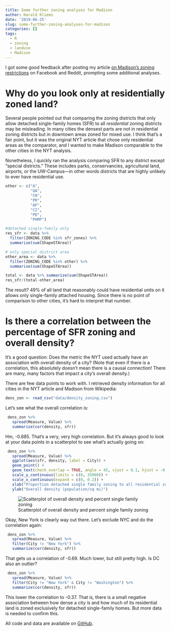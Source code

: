 ```yaml
---
title: Some further zoning analyses for Madison
author: Harald Kliems
date: '2019-06-25'
slug: some-further-zoning-analyses-for-madison
categories: []
tags:
  - R
  - zoning
  - landuse
  - Madison
---
```

I got some good feedback after posting my article [on Madison's zoning restrictions](https://vgxhc.github.io/madison_single_family_housing/) on Facebook and Reddit, prompting some additional analyses.

# Why do you look only at residentially zoned land?
Several people pointed out that comparing the zoning districts that only allow detached single-family homes (SFR) to all *residential* zoning districts may be misleading. In many cities the densest parts are not in residential zoning districts but in downtown areas zoned for mixed use. I think that's a fair point, but it was the original NYT article that chose only residential areas as the comparator, and I wanted to make Madison comparable to the other cities in the NYT analysis. 

Nonetheless, I quickly ran the analysis comparing SFR to any district except "special districts." These includes parks, conservancies, agricultural land, airports, or the UW-Campus---in other words districts that are highly unlikely to ever have residential use. 
```r
other <- c("A",
           "UA",
           "CN",
           "PR",
           "AP",
           "CI",
           "PD",
           "PHMP")

#detached single-family only
res_sfr <- data %>%
  filter(ZONING_CODE %in% sfr_zones) %>%
  summarize(sum(ShapeSTArea))

# only special district area
other_area <- data %>%
  filter(ZONING_CODE %in% other) %>%
  summarise(sum(ShapeSTArea))

total <- data %>% summarize(sum(ShapeSTArea))
res_sfr/(total-other_area)
```

The result? 49% of all land that reasonably could have residential units on it allows only single-family attached housing. Since there is no point of comparison to other cities, it's hard to interpret that number.

# Is there a correlation between the percentage of SFR zoning and overall density?
It's a good question: Does the metric the NYT used actually have an association with overall density of a city? (Note that even if there is a correlation, this absolutely doesn't mean there is a causal connection! There are many, many factors that impact a city's overall density.)

There are few data points to work with. I retrieved density information for all cities in the NYT article and Madison from Wikipedia:

```r
dens_zon <- read_csv("data/density_zoning.csv")
```

Let's see what the overall correlation is:
```r
 dens_zon %>% 
   spread(Measure, Value) %>%
   summarize(cor(density, sfr))
```
Hm, -0.885. That's a very, very high correlation. But it's always good to look at your data points in a scatterplot to see what's actually going on:
 
```r
 dens_zon %>% 
   spread(Measure, Value) %>%
   ggplot(aes(sfr, density, label = City)) +
   geom_point() +
   geom_text(check_overlap = TRUE, angle = 45, vjust = 0.1, hjust = -0.1, size = 3) +
   scale_y_continuous(limits = c(0, 35000)) +
   scale_x_continuous(expand = c(0, 0.2)) +
   xlab("Proportion detached single family zoning to all residential zoning") +
   ylab("Overall density (population/sq mi)")
```

![Scatterplot of overall density and percent single family zoning](/post/Rplot.svg)

Okay, New York is clearly way out there. Let's exclude NYC and do the correlation again:

```r
 dens_zon %>% 
   spread(Measure, Value) %>%
   filter(City != "New York") %>%
   summarize(cor(density, sfr))
```


That gets us a correlation of -0.69. Much lower, but still pretty high. Is DC also an outlier?



```r
 dens_zon %>% 
   spread(Measure, Value) %>%
   filter(City != "New York" & City != "Washington") %>%
   summarize(cor(density, sfr))
```

This lower the correlation to -0.37. That is, there is a small negative association between how dense a city is and how much of its residential land is zoned exclusively for detached single-family homes. But more data is needed to confirm this. 

All code and data are available on [GitHub](https://github.com/vgXhc/madison_zoning).